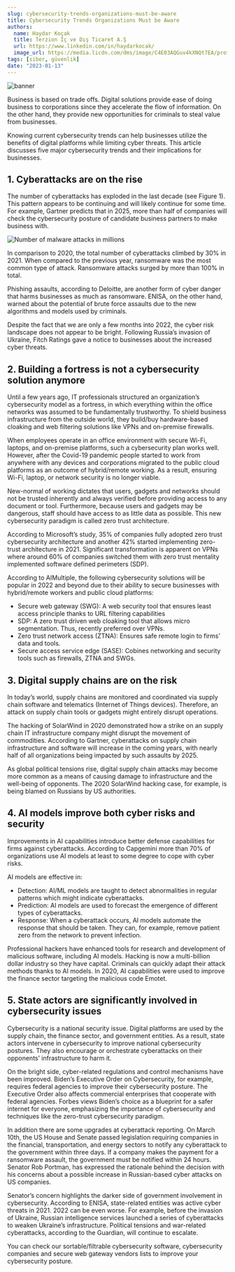 ```yaml
---
slug: cybersecurity-trends-organizations-must-be-aware
title: Cybersecurity Trends Organizations Must be Aware
authors:
  name: Haydar Koçak
  title: Terzion İç ve Dış Ticaret A.Ş
  url: https://www.linkedin.com/in/haydarkocak/
  image_url: https://media.licdn.com/dms/image/C4E03AQGuv4kXNQt7EA/profile-displayphoto-shrink_800_800/0/1637569961067?e=1687392000&v=beta&t=U13jOalcnEy9KUZ6u409piQTXC0RHyv6qAmDv9JX9Kw
tags: [siber, güvenlik]
date: "2023-01-13"
---
```


![banner](./img/cybersecurity-trends-organizations-banner.png)

Business is based on trade offs. Digital solutions provide ease of doing business to corporations since they accelerate the flow of information. On the other hand, they provide new opportunities for criminals to steal value from businesses.

Knowing current cybersecurity trends can help businesses utilize the benefits of digital platforms while limiting cyber threats. This article discusses five major cybersecurity trends and their implications for businesses. 

<!--truncate-->

## 1. Cyberattacks are on the rise

The number of cyberattacks has exploded in the last decade (see Figure 1). This pattern appears to be continuing and will likely continue for some time. For example, Gartner predicts that in 2025, more than half of companies will check the cybersecurity posture of candidate business partners to make business with.

![Number of malware attacks in millions](./img/cybersecurity-trends-organizations-number-of-malware.png)

In comparison to 2020, the total number of cyberattacks climbed by 30% in 2021. When compared to the previous year, ransomware was the most common type of attack. Ransomware attacks surged by more than 100% in total.

Phishing assaults, according to Deloitte, are another form of cyber danger that harms businesses as much as ransomware. ENISA, on the other hand, warned about the potential of brute force assaults due to the new algorithms and models used by criminals.

Despite the fact that we are only a few months into 2022, the cyber risk landscape does not appear to be bright. Following Russia’s invasion of Ukraine, Fitch Ratings gave a notice to businesses about the increased cyber threats.  

## 2. Building a fortress is not a cybersecurity solution anymore

Until a few years ago, IT professionals structured an organization’s cybersecurity model as a fortress, in which everything within the office networks was assumed to be fundamentally trustworthy. To shield business infrastructure from the outside world, they build/buy hardware-based cloaking and web filtering solutions like VPNs and on-premise firewalls.

When employees operate in an office environment with secure Wi-Fi, laptops, and on-premise platforms, such a cybersecurity plan works well. However, after the Covid-19 pandemic people started to work from anywhere with any devices and corporations migrated to the public cloud platforms as an outcome of hybrid/remote working. As a result, ensuring Wi-Fi, laptop, or network security is no longer viable.

New-normal of working dictates that users, gadgets and networks should not be trusted inherently and always verified before providing access to any document or tool. Furthermore, because users and gadgets may be dangerous, staff should have access to as little data as possible. This new cybersecurity paradigm is called zero trust architecture.     

According to Microsoft’s study, 35% of companies fully adopted zero trust cybersecurity architecture and another 42% started implementing zero-trust architecture in 2021. Significant transformation is apparent on VPNs where around 60% of companies switched them with zero trust mentality implemented software defined perimeters (SDP).  

According to AIMultiple, the following cybersecurity solutions will be popular in 2022 and beyond due to their ability to secure businesses with hybrid/remote workers and public cloud platforms:

- Secure web gateway (SWG): A web security tool that ensures least access principle thanks to URL filtering capabilities 
- SDP: A zero trust driven web cloaking tool that allows micro segmentation. Thus, recently preferred over VPNs. 
- Zero trust network access (ZTNA): Ensures safe remote login to firms’ data and tools.
- Secure access service edge (SASE): Cobines networking and security tools such as firewalls, ZTNA and SWGs.

## 3. Digital supply chains are on the risk

In today’s world, supply chains are monitored and coordinated via supply chain software and telematics (Internet of Things devices). Therefore, an attack on supply chain tools or gadgets might entirely disrupt operations.

The hacking of SolarWind in 2020 demonstrated how a strike on an supply chain IT infrastructure company might disrupt the movement of commodities. According to Gartner, cyberattacks on supply chain infrastructure and software will increase in the coming years, with nearly half of all organizations being impacted by such assaults by 2025.  

As global political tensions rise, digital supply chain attacks may become more common as a means of causing damage to infrastructure and the well-being of opponents. The 2020 SolarWind hacking case, for example, is being blamed on Russians by US authorities. 

## 4. AI models improve both cyber risks and security
Improvements in AI capabilities introduce better defense capabilities for firms against cyberattacks. According to Capgemini more than 70% of organizations use AI models at least to some degree to cope with cyber risks. 

AI models are effective in:

- Detection: AI/ML models are taught to detect abnormalities in regular patterns which might indicate cyberattacks.
- Prediction: AI models are used to forecast the emergence of different types of cyberattacks.
- Response: When a cyberattack occurs, AI models automate the response that should be taken. They can, for example, remove patient zero from the network to prevent infection.

Professional hackers have enhanced tools for research and development of malicious software, including AI models. Hacking is now a multi-billion dollar industry so they have capital. Criminals can quickly adapt their attack methods thanks to AI models. In 2020, AI capabilities were used to improve the finance sector targeting the malicious code Emotet. 

## 5. State actors are significantly involved in cybersecurity issues

Cybersecurity is a national security issue. Digital platforms are used by the supply chain, the finance sector, and government entities. As a result, state actors intervene in cybersecurity to improve national cybersecurity postures. They also encourage or orchestrate cyberattacks on their opponents’ infrastructure to harm it.

On the bright side, cyber-related regulations and control mechanisms have been improved. Biden’s Executive Order on Cybersecurity, for example, requires federal agencies to improve their cybersecurity posture. The Executive Order also affects commercial enterprises that cooperate with federal agencies. Forbes views Biden’s choice as a blueprint for a safer internet for everyone, emphasizing the importance of cybersecurity and techniques like the zero-trust cybersecurity paradigm.

In addition there are some upgrades at cyberattack reporting. On March 10th, the US House and Senate passed legislation requiring companies in the financial, transportation, and energy sectors to notify any cyberattack to the government within three days. If a company makes the payment for a ransomware assault, the government must be notified within 24 hours. Senator Rob Portman, has expressed the rationale behind the decision with his concerns about a possible increase in Russian-based cyber attacks on US companies.

Senator’s concern highlights the darker side of government involvement in cybersecurity. According to ENISA, state-related entities was active cyber threats in 2021. 2022 can be even worse. For example, before the invasion of Ukraine, Russian intelligence services launched a series of cyberattacks to weaken Ukraine’s infrastructure. Political tensions and war-related cyberattacks, according to the Guardian, will continue to escalate.        

You can check our sortable/filtrable cybersecurity software, cybersecurity companies and secure web gateway vendors lists to improve your cybersecurity posture.